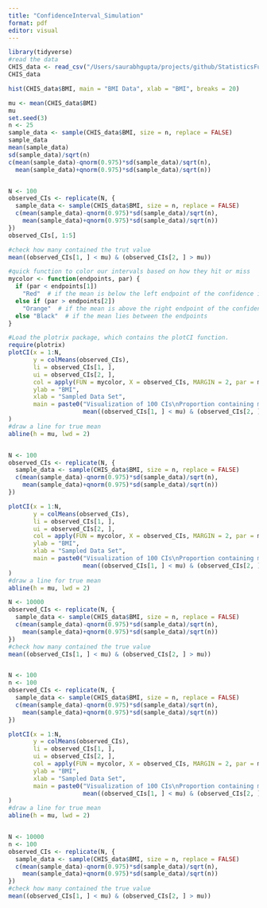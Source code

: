 ```yaml
---
title: "ConfidenceInterval_Simulation"
format: pdf
editor: visual
---
```


```r
library(tidyverse)
#read the data
CHIS_data <- read_csv("/Users/saurabhgupta/projects/github/StatisticsFundamentals/Assignment2/Task1/CHIS.csv") %>% select(-1)
CHIS_data

hist(CHIS_data$BMI, main = "BMI Data", xlab = "BMI", breaks = 20)

mu <- mean(CHIS_data$BMI)
mu
set.seed(3)
n <- 25
sample_data <- sample(CHIS_data$BMI, size = n, replace = FALSE)
sample_data
mean(sample_data)
sd(sample_data)/sqrt(n)
c(mean(sample_data)-qnorm(0.975)*sd(sample_data)/sqrt(n),
  mean(sample_data)+qnorm(0.975)*sd(sample_data)/sqrt(n))


N <- 100
observed_CIs <- replicate(N, {
  sample_data <- sample(CHIS_data$BMI, size = n, replace = FALSE)
  c(mean(sample_data)-qnorm(0.975)*sd(sample_data)/sqrt(n),
    mean(sample_data)+qnorm(0.975)*sd(sample_data)/sqrt(n))
})
observed_CIs[, 1:5]

#check how many contained the trut value
mean((observed_CIs[1, ] < mu) & (observed_CIs[2, ] > mu))

#quick function to color our intervals based on how they hit or miss
mycolor <- function(endpoints, par) {
  if (par < endpoints[1]) 
    "Red"  # if the mean is below the left endpoint of the confidence interval
  else if (par > endpoints[2]) 
    "Orange"  # if the mean is above the right endpoint of the confidence interval
  else "Black"  # if the mean lies between the endpoints
}

#Load the plotrix package, which contains the plotCI function.
require(plotrix)
plotCI(x = 1:N, 
       y = colMeans(observed_CIs), 
       li = observed_CIs[1, ], 
       ui = observed_CIs[2, ],
       col = apply(FUN = mycolor, X = observed_CIs, MARGIN = 2, par = mu), 
       ylab = "BMI",
       xlab = "Sampled Data Set",
       main = paste0("Visualization of 100 CIs\nProportion containing mu = ", 
                     mean((observed_CIs[1, ] < mu) & (observed_CIs[2, ] > mu)))
)
#draw a line for true mean
abline(h = mu, lwd = 2) 


N <- 100
observed_CIs <- replicate(N, {
  sample_data <- sample(CHIS_data$BMI, size = n, replace = FALSE)
  c(mean(sample_data)-qnorm(0.975)*sd(sample_data)/sqrt(n),
    mean(sample_data)+qnorm(0.975)*sd(sample_data)/sqrt(n))
})

plotCI(x = 1:N, 
       y = colMeans(observed_CIs), 
       li = observed_CIs[1, ], 
       ui = observed_CIs[2, ],
       col = apply(FUN = mycolor, X = observed_CIs, MARGIN = 2, par = mu), 
       ylab = "BMI",
       xlab = "Sampled Data Set",
       main = paste0("Visualization of 100 CIs\nProportion containing mu = ", 
                     mean((observed_CIs[1, ] < mu) & (observed_CIs[2, ] > mu)))
)
#draw a line for true mean
abline(h = mu, lwd = 2) 

N <- 10000
observed_CIs <- replicate(N, {
  sample_data <- sample(CHIS_data$BMI, size = n, replace = FALSE)
  c(mean(sample_data)-qnorm(0.975)*sd(sample_data)/sqrt(n),
    mean(sample_data)+qnorm(0.975)*sd(sample_data)/sqrt(n))
})
#check how many contained the true value
mean((observed_CIs[1, ] < mu) & (observed_CIs[2, ] > mu))


N <- 100
n <- 100
observed_CIs <- replicate(N, {
  sample_data <- sample(CHIS_data$BMI, size = n, replace = FALSE)
  c(mean(sample_data)-qnorm(0.975)*sd(sample_data)/sqrt(n),
    mean(sample_data)+qnorm(0.975)*sd(sample_data)/sqrt(n))
})

plotCI(x = 1:N, 
       y = colMeans(observed_CIs), 
       li = observed_CIs[1, ], 
       ui = observed_CIs[2, ],
       col = apply(FUN = mycolor, X = observed_CIs, MARGIN = 2, par = mu), 
       ylab = "BMI",
       xlab = "Sampled Data Set",
       main = paste0("Visualization of 100 CIs\nProportion containing mu = ", 
                     mean((observed_CIs[1, ] < mu) & (observed_CIs[2, ] > mu)))
)
#draw a line for true mean
abline(h = mu, lwd = 2) 


N <- 10000
n <- 100
observed_CIs <- replicate(N, {
  sample_data <- sample(CHIS_data$BMI, size = n, replace = FALSE)
  c(mean(sample_data)-qnorm(0.975)*sd(sample_data)/sqrt(n),
    mean(sample_data)+qnorm(0.975)*sd(sample_data)/sqrt(n))
})
#check how many contained the true value
mean((observed_CIs[1, ] < mu) & (observed_CIs[2, ] > mu))
```
